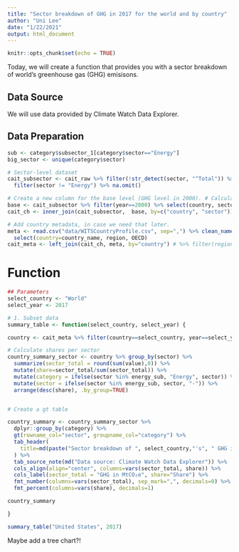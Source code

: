 ```yaml
---
title: "Sector breakdown of GHG in 2017 for the world and by country"
author: "Uni Lee"
date: "1/22/2021"
output: html_document
---
```


```r
knitr::opts_chunk$set(echo = TRUE)
```

Today, we will create a function that provides you with a sector breakdown of world's greenhouse gas (GHG) emisisons. 

## Data Source

We will use data provided by Climate Watch Data Explorer. 

## Data Preparation

```r
sub <- category$subsector_1[category$sector=="Energy"]
big_sector <- unique(category$sector)

# Sector-level dataset
cait_subsector <- cait_raw %>% filter(!str_detect(sector, "^Total")) %>% 
  filter(sector != "Energy") %>% na.omit() 

# Create a new column for the base level (GHG level in 2000). # Calculate the relative change in GHG compared to the base value. 
base <- cait_subsector %>% filter(year==2000) %>% select(country, sector, base = value) %>% na.omit()
cait_ch <- inner_join(cait_subsector,  base, by=c("country", "sector")) %>% mutate(change = round((value-base)/base*100,2)) %>% filter(year>= 2000)

# Add country metadata, in case we need that later. 
meta <- read.csv("data/WITSCountryProfile.csv", sep=",") %>% clean_names() %>% mutate(OECD = ifelse(other_groups=="OECD", T, F)) %>% 
  select(country=country_name, region, OECD) 
cait_meta <- left_join(cait_ch, meta, by="country") # %>% filter(region!=is.na(region)) %>% filter(region!="") %>% select(-base, -change)

```

# Function

```r

## Parameters
select_country <- "World"
select_year <- 2017

# 1. Subset data
summary_table <- function(select_country, select_year) {

country <- cait_meta %>% filter(country==select_country, year==select_year) 

# Calculate shares per sector
country_summary_sector <- country %>% group_by(sector) %>%
  summarize(sector_total = round(sum(value),0)) %>% 
  mutate(share=sector_total/sum(sector_total)) %>%
  mutate(category = ifelse(sector %in% energy_sub, "Energy", sector)) %>%
  mutate(sector = ifelse(sector %in% energy_sub, sector, "-")) %>%
  arrange(desc(share), .by_group=TRUE)


# Create a gt table

country_summary <- country_summary_sector %>%
  dplyr::group_by(category) %>% 
  gt(rowname_col="sector", groupname_col="category") %>%
  tab_header(
    title=md(paste("Sector breakdown of ", select_country,"'s", " GHG in ",select_year))
  ) %>%
  tab_source_note(md("Data source: Climate Watch Data Explorer")) %>%
  cols_align(align="center", columns=vars(sector_total, share)) %>%
  cols_label(sector_total = "GHG in MtCO₂e", share="Share") %>%
  fmt_number(columns=vars(sector_total), sep_mark=",", decimals=0) %>%
  fmt_percent(columns=vars(share), decimals=1)

country_summary

}

summary_table("United States", 2017)
```

Maybe add a tree chart?! 


